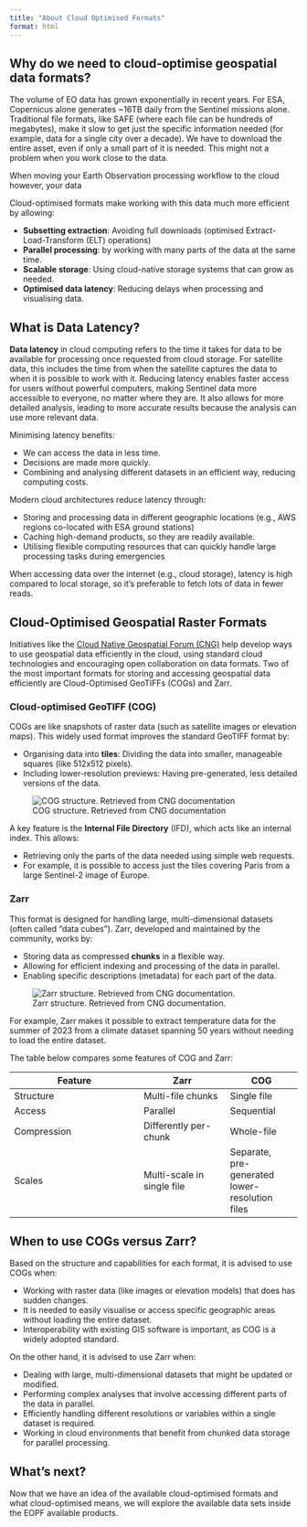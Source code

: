 ```yaml
---
title: "About Cloud Optimised Formats"
format: html
---
```

::: {.justify}


## Why do we need to cloud-optimise geospatial data formats? {.unnumbered}

The volume of EO data has grown exponentially in recent years. For ESA, Copernicus alone generates ~16TB daily from the Sentinel missions alone. Traditional file formats, like SAFE (where each file can be hundreds of megabytes), make it slow to get just the specific information needed (for example, data for a single city over a decade). We have to download the entire asset, even if only a small part of it is needed. This might not a problem when you work close to the data.


When moving your Earth Observation processing workflow to the cloud however, your data  




Cloud-optimised formats make working with this data much more efficient by allowing:

- **Subsetting extraction**: Avoiding full downloads (optimised Extract-Load-Transform (ELT) operations)
- **Parallel processing**: by working with many parts of the data at the same time.
- **Scalable storage**: Using cloud-native storage systems that can grow as needed.
- **Optimised data latency**: Reducing delays when processing and visualising data.

## What is Data Latency?

**Data latency** in cloud computing refers to the time it takes for data to be available for processing once requested from cloud storage. For satellite data, this includes the time from when the satellite captures the data to when it is possible to work with it. 
Reducing latency enables faster access for users without powerful computers, making Sentinel data more accessible to everyone, no matter where they are. It also allows for more detailed analysis, leading to more accurate results because the analysis can use more relevant data.

Minimising latency benefits:

- We can access the data in less time.
- Decisions are made more quickly.
- Combining and analysing different datasets in an efficient way, reducing computing costs.

Modern cloud architectures reduce latency through:

- Storing and processing data in different geographic locations (e.g., AWS regions co-located with ESA ground stations)
- Caching high-demand products, so they are readily available.
- Utilising flexible computing resources that can quickly handle large processing tasks during emergencies

::: {.callout-note}
When accessing data over the internet (e.g., cloud storage), latency is high compared to local storage, so it's preferable to fetch lots of data in fewer reads.
:::

## Cloud-Optimised Geospatial Raster Formats

Initiatives like the [Cloud Native Geospatial Forum (CNG)](https://cloudnativegeo.org/) help develop ways to use geospatial data efficiently in the cloud, using standard cloud technologies and encouraging open collaboration on data formats. Two of the most important formats for storing and accessing geospatial data efficiently are Cloud-Optimised GeoTIFFs (COGs) and Zarr.

### Cloud-optimised GeoTIFF (COG)

COGs are like snapshots of raster data (such as satellite images or elevation maps). This widely used format improves the standard GeoTIFF format by:

- Organising data into **tiles**: Dividing the data into smaller, manageable squares (like 512x512 pixels).
- Including lower-resolution previews: Having pre-generated, less detailed versions of the data.

![COG structure. Retrieved from CNG documentation](img/cogtiff.png)

A key feature is the **Internal File Directory** (IFD), which acts like an internal index. This allows:

- Retrieving only the parts of the data needed using simple web requests.
- For example, it is possible to access just the tiles covering Paris from a large Sentinel-2 image of Europe.

### Zarr

This format is designed for handling large, multi-dimensional datasets (often called "data cubes"). Zarr, developed and maintained by the community, works by:

- Storing data as compressed **chunks** in a flexible way.
- Allowing for efficient indexing and processing of the data in parallel.
- Enabling specific descriptions (metadata) for each part of the data.

![Zarr structure. Retrieved from CNG documentation.](img/zarr1.png)

For example, Zarr makes it possible to extract temperature data for the summer of 2023 from a climate dataset spanning 50 years without needing to load the entire dataset.

The table below compares some features of COG and Zarr:

| Feature | Zarr | COG |
|---------|------|-----|
| Structure | Multi-file chunks | Single file |
| Access | Parallel | Sequential |
| Compression | Differently per-chunk | Whole-file |
| Scales | Multi-scale in single file | Separate, pre-generated lower-resolution files |


## When to use COGs versus Zarr?

Based on the structure and capabilities for each format, it is advised to use COGs when:

- Working with raster data (like images or elevation models) that does has sudden changes.
- It is needed to easily visualise or access specific geographic areas without loading the entire dataset.
- Interoperability with existing GIS software is important, as COG is a widely adopted standard.

On the other hand, it is advised to use Zarr when:

- Dealing with large, multi-dimensional datasets that might be updated or modified.
- Performing complex analyses that involve accessing different parts of the data in parallel.
- Efficiently handling different resolutions or variables within a single dataset is required.
- Working in cloud environments that benefit from chunked data storage for parallel processing.

## What's next?
Now that we have an idea of the available cloud-optimised formats and what cloud-optimised means, we will explore the available data sets inside the EOPF available products.

:::
